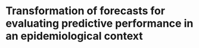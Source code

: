# Transformation of forecasts for evaluating predictive performance in an epidemiological context



